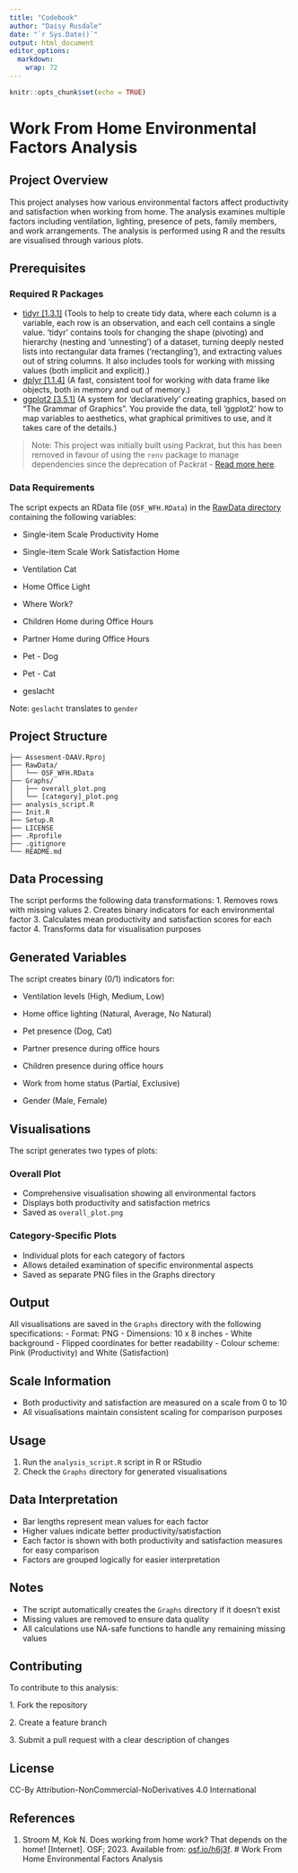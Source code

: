 ```yaml
---
title: "Codebook"
author: "Daisy Rusdale"
date: "`r Sys.Date()`"
output: html_document
editor_options: 
  markdown: 
    wrap: 72
---
```


```r
knitr::opts_chunk$set(echo = TRUE)
```

# Work From Home Environmental Factors Analysis

## Project Overview

This project analyses how various environmental factors affect
productivity and satisfaction when working from home. The analysis
examines multiple factors including ventilation, lighting, presence of
pets, family members, and work arrangements. The analysis is performed
using R and the results are visualised through various plots.

## Prerequisites

### Required R Packages

-   [tidyr [1.3.1]](https://cran.r-project.org/package=tidyr) (Tools to
    help to create tidy data, where each column is a variable, each row
    is an observation, and each cell contains a single value. 'tidyr'
    contains tools for changing the shape (pivoting) and hierarchy
    (nesting and 'unnesting') of a dataset, turning deeply nested lists
    into rectangular data frames ('rectangling'), and extracting values
    out of string columns. It also includes tools for working with
    missing values (both implicit and explicit).)
-   [dplyr [1.1.4]](https://cran.r-project.org/package=dplyr) (A fast,
    consistent tool for working with data frame like objects, both in
    memory and out of memory.)
-   [ggplot2 [3.5.1]](https://cran.r-project.org/package=ggplot2) (A
    system for 'declaratively' creating graphics, based on "The Grammar
    of Graphics". You provide the data, tell 'ggplot2' how to map
    variables to aesthetics, what graphical primitives to use, and it
    takes care of the details.)

> Note: This project was initially built using Packrat, but this has
> been removed in favour of using the `renv` package to manage
> dependencies since the deprecation of Packrat - [Read more
> here](https://cran.r-project.org/web/packages/packrat/readme/README.html).

### Data Requirements

The script expects an RData file (`OSF_WFH.RData`) in the [RawData
directory](https://github.com/drusdale/Assesment-DAAV/tree/main/RawData)
containing the following variables:

-   Single-item Scale Productivity Home

-   Single-item Scale Work Satisfaction Home

-   Ventilation Cat

-   Home Office Light

-   Where Work?

-   Children Home during Office Hours

-   Partner Home during Office Hours

-   Pet - Dog

-   Pet - Cat

-   geslacht

Note: `geslacht` translates to `gender`

## Project Structure

```         
├── Assesment-DAAV.Rproj
├── RawData/
│   └── OSF_WFH.RData
├── Graphs/
│   ├── overall_plot.png
│   └── [category]_plot.png
├── analysis_script.R
├── Init.R
├── Setup.R
├── LICENSE
├── .Rprofile
├── .gitignore
└── README.md
```

## Data Processing

The script performs the following data transformations: 1. Removes rows
with missing values 2. Creates binary indicators for each environmental
factor 3. Calculates mean productivity and satisfaction scores for each
factor 4. Transforms data for visualisation purposes

## Generated Variables

The script creates binary (0/1) indicators for:

-   Ventilation levels (High, Medium, Low)

-   Home office lighting (Natural, Average, No Natural)

-   Pet presence (Dog, Cat)

-   Partner presence during office hours

-   Children presence during office hours

-   Work from home status (Partial, Exclusive)

-   Gender (Male, Female)

## Visualisations

The script generates two types of plots:

### Overall Plot

-   Comprehensive visualisation showing all environmental factors
-   Displays both productivity and satisfaction metrics
-   Saved as `overall_plot.png`

### Category-Specific Plots

-   Individual plots for each category of factors
-   Allows detailed examination of specific environmental aspects
-   Saved as separate PNG files in the Graphs directory

## Output

All visualisations are saved in the `Graphs` directory with the
following specifications: - Format: PNG - Dimensions: 10 x 8 inches -
White background - Flipped coordinates for better readability - Colour
scheme: Pink (Productivity) and White (Satisfaction)

## Scale Information

-   Both productivity and satisfaction are measured on a scale from 0 to
    10
-   All visualisations maintain consistent scaling for comparison
    purposes

## Usage

1.  Run the `analysis_script.R` script in R or RStudio
2.  Check the `Graphs` directory for generated visualisations

## Data Interpretation

-   Bar lengths represent mean values for each factor
-   Higher values indicate better productivity/satisfaction
-   Each factor is shown with both productivity and satisfaction
    measures for easy comparison
-   Factors are grouped logically for easier interpretation

## Notes

-   The script automatically creates the `Graphs` directory if it
    doesn't exist
-   Missing values are removed to ensure data quality
-   All calculations use NA-safe functions to handle any remaining
    missing values

## Contributing

To contribute to this analysis:

1\. Fork the repository

2\. Create a feature branch

3\. Submit a pull request with a clear description of changes

## License

CC-By Attribution-NonCommercial-NoDerivatives 4.0 International

## References

1.  Stroom M, Kok N. Does working from home work? That depends on the
    home! [Internet]. OSF; 2023. Available from:
    [osf.io/h6j3f](https://osf.io/h6j3f). \# Work From Home
    Environmental Factors Analysis

